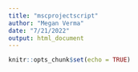 ```yaml
---
title: "mscprojectscript"
author: "Megan Verma"
date: "7/21/2022"
output: html_document
---
```


```r
knitr::opts_chunk$set(echo = TRUE)
```


